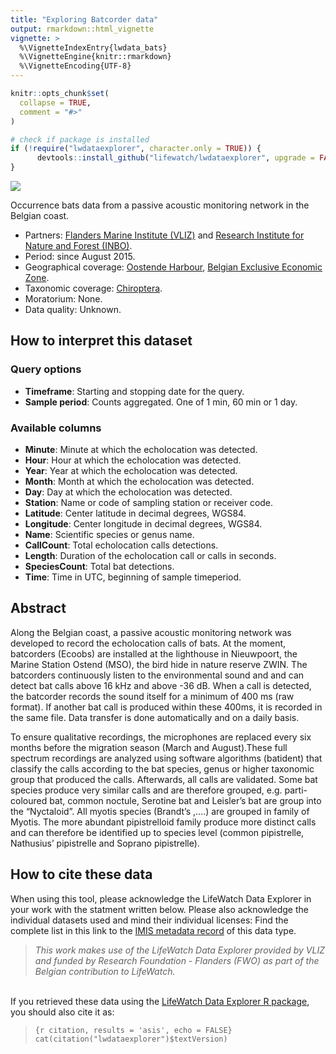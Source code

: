 ```yaml
---
title: "Exploring Batcorder data"
output: rmarkdown::html_vignette
vignette: >
  %\VignetteIndexEntry{lwdata_bats}
  %\VignetteEngine{knitr::rmarkdown}
  %\VignetteEncoding{UTF-8}
---
```


```r
knitr::opts_chunk$set(
  collapse = TRUE,
  comment = "#>"
)

# check if package is installed
if (!require("lwdataexplorer", character.only = TRUE)) {
      devtools::install_github("lifewatch/lwdataexplorer", upgrade = FALSE)
}
```
<!-- Insert image  -->
<img src='http://www.lifewatch.be/code/images/lwde_zoo.png' class='rightimg'/>

<!-- Describe datatype in one or two sentences. -->
Occurrence bats data from a passive acoustic monitoring network in the Belgian coast.

- Partners: [Flanders Marine Institute (VLIZ)](https://www.vliz.be/en/imis?module=institute&insid=36) and [Research Institute for Nature and Forest (INBO)](https://www.vliz.be/en/imis?module=institute&insid=5443).
- Period: since August 2015.
- Geographical coverage: [Oostende Harbour](https://www.marineregions.org/gazetteer.php?p=details&id=5476), [Belgian Exclusive Economic Zone](https://www.marineregions.org/gazetteer.php?p=details&id=3293).
- Taxonomic coverage: [Chiroptera](https://www.marinespecies.org/aphia.php?p=taxdetails&id=1037271).
- Moratorium: None.
- Data quality: Unknown.

## How to interpret this dataset

### Query options
* **Timeframe**: Starting and stopping date for the query.
* **Sample period**: Counts aggregated. One of 1 min, 60 min or 1 day.

### Available columns
* **Minute**: Minute at which the echolocation was detected.
* **Hour**: Hour at which the echolocation was detected.
* **Year**: Year at which the echolocation was detected.
* **Month**: Month at which the echolocation was detected.
* **Day**: Day at which the echolocation was detected.
* **Station**: Name or code of sampling station or receiver code.
* **Latitude**: Center latitude in decimal degrees, WGS84.
* **Longitude**: Center longitude in decimal degrees, WGS84.
* **Name**: Scientific species or genus name.
* **CallCount**: Total echolocation calls detections.
* **Length**: Duration of the echolocation call or calls in seconds.
* **SpeciesCount**: Total bat detections.
* **Time**: Time in UTC, beginning of sample timeperiod.

## Abstract
<!--- Normally the abstract is pulled from the IMIS record, but there was an issue when reading this connection. We had to let it go and just copy&paste manually. -->
Along the Belgian coast, a passive acoustic monitoring network was developed to record the echolocation calls of bats. At the moment, batcorders (Ecoobs) are installed at the lighthouse in Nieuwpoort, the Marine Station Ostend (MSO), the bird hide in nature reserve ZWIN. The batcorders continuously listen to the environmental sound and and can detect bat calls above 16 kHz and above -36 dB. When a call is detected, the batcorder records the sound itself for a minimum of 400 ms (raw format). If another bat call is produced within these 400ms, it is recorded in the same file. Data transfer is done automatically and on a daily basis. 

To ensure qualitative recordings, the microphones are replaced every six months before the migration season (March and August).These full spectrum recordings are analyzed using software algorithms (batident) that classify the calls according to the bat species, genus or higher taxonomic group that produced the calls. Afterwards, all calls are validated. Some bat species produce very similar calls and are therefore grouped, e.g. parti-coloured bat, common noctule, Serotine bat and Leisler’s bat are group into the “Nyctaloid”. All myotis species (Brandt’s ,….) are grouped in family of Myotis. The more abundant pipistrelloid family produce more distinct calls and can therefore be identified up to species level (common pipistrelle, Nathusius’ pipistrelle and Soprano pipistrelle).

## How to cite these data

When using this tool, please acknowledge the LifeWatch Data Explorer in your work with the statment written below. Please also acknowledge the individual datasets used and mind their individual licenses: Find the complete list in this link to the [IMIS metadata record](https://www.vliz.be/en/imis?module=dataset&dasid=5251) of this data type.

> _This work makes use of the LifeWatch Data Explorer provided by VLIZ and funded by Research Foundation - Flanders (FWO) as part of the Belgian contribution to LifeWatch._

</br>
If you retrieved these data using the [LifeWatch Data Explorer R package](https://github.com/lifewatch/lwdataexplorer/), you should also cite it as: 

> ```{r citation, results = 'asis', echo = FALSE}
cat(citation("lwdataexplorer")$textVersion)
```
